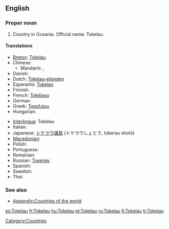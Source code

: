 ==English==
{{wikipedia}}

===Proper noun===
{{en-proper noun}}

# Country in Oceania. Official name: Tokelau.

====Translations====
{{trans-top|Oceanic country}}
* [[Breton]]: [[Tokelau]]
* Chinese:
** Mandarin: {{t-|cmn|托克勞|sc=Hani}}, {{t-|cmn|托克劳|tr=Tuōkèláo|sc=Hani}}
* Danish: {{t-|da|Tokelau}}
* Dutch: [[Tokelau-eilanden]]
* Esperanto: [[Tokelao]]
* Finnish: {{t+|fi|Tokelau}}
* French: [[Tokélaou]]
* German: {{t-|de|Tokelau}}
* Greek: [[Τοκελάου]]
* Hungarian: {{t|hu|Tokelau-szigetek}}
{{trans-mid}}
* [[Interlingua]]: Tokelau
* Italian: {{t-|it|Tokelau}}
* Japanese: [[トケラウ諸島]] (トケラウしょとう, tokerau shotō)
* [[Macedonian]]: {{t|mk|Токелау|n|tr=Tokeláu}}
* Polish: {{t-|pl|Tokelau}}
* Portuguese: {{t+|pt|Tokelau}}
* Romanian: {{t-|ro|Tokelau}}
* Russian: [[Токелау]]
* Spanish: {{t+|es|Tokelau}}
* Swedish: {{t-|sv|Tokelau}}
* Thai: {{t|th|โตเกเลา|tr=dtohgaylao|sc=Thai}}
{{trans-bottom}}

===See also===
* [[Appendix:Countries of the world]]

[[Category:Countries]]

[[es:Tokelau]]
[[fr:Tokelau]]
[[hu:Tokelau]]
[[pt:Tokelau]]
[[ru:Tokelau]]
[[fi:Tokelau]]
[[tr:Tokelau]]